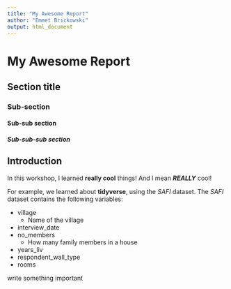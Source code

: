 ```yaml
---
title: "My Awesome Report"
author: "Emmet Brickowski"
output: html_document
---
```


# My Awesome Report
## Section title
### Sub-section
#### Sub-sub section
##### Sub-sub-sub section

## Introduction

In this workshop, I learned **really cool** things! And I mean ***REALLY*** cool!

For example, we learned about **tidyverse**, using the *SAFI* dataset. The *SAFI*
dataset contains the following variables:

- village
  + Name of the village
- interview_date
- no_members
  + How many family members in a house
- years_liv
- respondent_wall_type
- rooms

<!-- this is a comment -->

write something important








